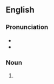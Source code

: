==English==

===Pronunciation===
* {{IPA|en|/kɹɪpts/}}
* {{rhymes|en|ɪpts}}

===Noun===
{{head|en|noun form}}

# {{plural of|en|crypt}}